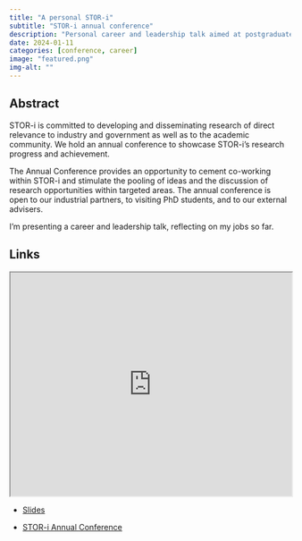 ```yaml
---
title: "A personal STOR-i"
subtitle: "STOR-i annual conference"
description: "Personal career and leadership talk aimed at postgraduate statisticians."
date: 2024-01-11
categories: [conference, career]
image: "featured.png"
img-alt: ""
---
```


## Abstract

STOR-i is committed to developing and disseminating research of direct relevance to industry and government as well as to the academic community. We hold an annual conference to showcase STOR-i’s research progress and achievement.

The Annual Conference provides an opportunity to cement co-working within STOR-i and stimulate the pooling of ideas and the discussion of research opportunities within targeted areas. The annual conference is open to our industrial partners, to visiting PhD students, and to our external advisers.

I'm presenting a career and leadership talk, reflecting on my jobs so far.

## Links

<p align="center">
<iframe src="https://statsrhian.github.io/talks/2024/2024-01-stori/2024-01-stori.html" width="100%" height = "400px"></iframe>
</p>

- [Slides](https://statsrhian.github.io/talks/2024/2024-01-stori/2024-01-stori.html)

- [STOR-i Annual Conference](https://www.lancaster.ac.uk/stor-i/research/workshops-and-seminars)
